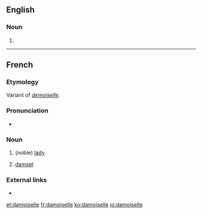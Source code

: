 ==English==

===Noun===
{{en-noun}}

# {{obsolete spelling of|damsel|lang=en}}

----

==French==

===Etymology===
Variant of ''[[demoiselle]]''.

===Pronunciation===
* {{IPA|/damwazɛl/|lang=fr}}

===Noun===
{{fr-noun|f}}

# {{lb|fr|archaic}} (noble) [[lady]]
# {{lb|fr|historical}} [[damsel]]

===External links===
* {{R:TLFi}}

[[et:damoiselle]]
[[fr:damoiselle]]
[[ko:damoiselle]]
[[io:damoiselle]]